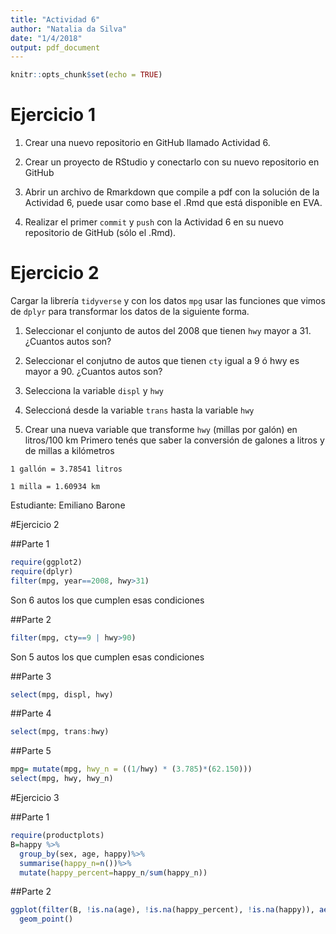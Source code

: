 ```yaml
---
title: "Actividad 6"
author: "Natalia da Silva"
date: "1/4/2018"
output: pdf_document
---
```


```r
knitr::opts_chunk$set(echo = TRUE)
```


# Ejercicio 1

1. Crear una  nuevo repositorio en GitHub llamado Actividad 6.

2. Crear un proyecto de RStudio y conectarlo con su nuevo repositorio en GitHub

3. Abrir un archivo de Rmarkdown que compile a pdf con la solución de la Actividad 6, puede usar como base el .Rmd que está disponible en EVA. 

4. Realizar el primer `commit` y `push` con la Actividad 6 en su nuevo repositorio de GitHub (sólo el .Rmd).


# Ejercicio 2
Cargar la librería `tidyverse` y con los datos `mpg` usar las funciones que vimos de `dplyr` para  transformar los datos de la siguiente forma. 

1. Seleccionar el conjunto de autos del 2008 que tienen `hwy` mayor a 31. ¿Cuantos autos son?

2. Seleccionar el conjutno de autos que tienen `cty` igual a 9 ó hwy es mayor a 90. ¿Cuantos autos son? 

3. Selecciona la variable `displ` y `hwy`

4. Seleccioná desde la variable `trans` hasta la variable `hwy`

5. Crear una nueva variable que transforme  `hwy` (millas por galón) en litros/100 km 
Primero tenés que saber la conversión de galones a litros y de millas a kilómetros

`1 gallón = 3.78541 litros`

`1 milla = 1.60934 km`

\newpage

\centering Estudiante: Emiliano Barone

\raggedright

#Ejercicio 2

##Parte 1

```r
require(ggplot2)
require(dplyr)
filter(mpg, year==2008, hwy>31)
```

Son 6 autos los que cumplen esas condiciones

##Parte 2

```r
filter(mpg, cty==9 | hwy>90)
```
 
Son 5 autos los que cumplen esas condiciones

\newpage

##Parte 3

```r
select(mpg, displ, hwy)
```

##Parte 4

```r
select(mpg, trans:hwy)
```

\newpage

##Parte 5


```r
mpg= mutate(mpg, hwy_n = ((1/hwy) * (3.785)*(62.150)))
select(mpg, hwy, hwy_n)
```

\newpage

#Ejercicio 3

##Parte 1

```r
require(productplots)
B=happy %>%
  group_by(sex, age, happy)%>%
  summarise(happy_n=n())%>%
  mutate(happy_percent=happy_n/sum(happy_n))
```

##Parte 2

```r
ggplot(filter(B, !is.na(age), !is.na(happy_percent), !is.na(happy)), aes(x=age, y=happy_percent, colour=happy))+
  geom_point()
```









